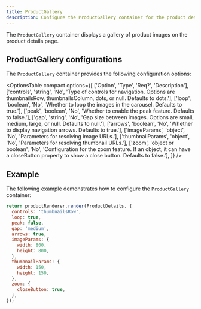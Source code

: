 ```yaml
---
title: ProductGallery
description: Configure the ProductGallery container for the product details page drop-in component.
---
```



The `ProductGallery` container displays a gallery of product images on the product details page.

## ProductGallery configurations

The `ProductGallery` container provides the following configuration options:

<OptionsTable
  compact
  options={[
    ['Option', 'Type', 'Req?', 'Description'],
    ['controls', 'string', 'No', 'Type of controls for navigation. Options are thumbnailsRow, thumbnailsColumn, dots, or null. Defaults to dots.'],
    ['loop', 'boolean', 'No', 'Whether to loop the images in the carousel. Defaults to true.'],
    ['peak', 'boolean', 'No', 'Whether to enable the peak feature. Defaults to false.'],
    ['gap', 'string', 'No', 'Gap size between images. Options are small, medium, large, or null. Defaults to null.'],
    ['arrows', 'boolean', 'No', 'Whether to display navigation arrows. Defaults to true.'],
    ['imageParams', 'object', 'No', 'Parameters for resolving image URLs.'],
    ['thumbnailParams', 'object', 'No', 'Parameters for resolving thumbnail URLs.'],
    ['zoom', 'object or boolean', 'No', 'Configuration for the zoom feature. If an object, it can have a closeButton property to show a close button. Defaults to false.'],
  ]}
/>

## Example

The following example demonstrates how to configure the `ProductGallery` container:

```js
return productRenderer.render(ProductDetails, {
  controls: 'thumbnailsRow',
  loop: true,
  peak: false,
  gap: 'medium',
  arrows: true,
  imageParams: {
    width: 800,
    height: 800,
  },
  thumbnailParams: {
    width: 150,
    height: 150,
  },
  zoom: {
    closeButton: true,
  },
});
```